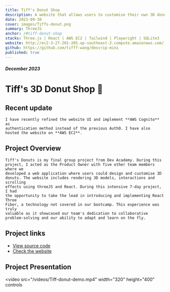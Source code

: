 ```yaml
---
title: Tiff's Donut Shop
description: A website that allows users to customise their own 3D donuts.
date: 2023-09-30
cover: images/Tiffs-donut.png
summary: ThreeJS
anchor: /#tiff-donut-shop
stacks: Three.js | React | AWS EC2 | Tailwind | Playwright | SQLite3
website: http://ec2-3-27-201-205.ap-southeast-2.compute.amazonaws.com/
github: https://github.com/tifff-wang/descrip-mini
published: true
---
```


##### December 2023

# Tiff's 3D Donut Shop 🍩

## Recent update

    I have recently refined the website UI and implement **AWS Cognito** as
    authentication method instead of the previous AuthO. I have also hosted the website on **AWS EC2**.

## Project Overview

    Tiff's Donuts is my final group project from Dev Academy. During this
    project, I acted as the Product Owner with five other team members where we
    developed a web application where users could design and customise 3D
    donuts. The website includes rendering 3D models, interactions and scrolling
    effects using threeJS and React. During this intensive 7-day project, I had
    the opportunity to take the lead in introducing and implementing React Three
    Fiber, a technology not covered in our bootcamp. This experience was truly
    valuable as it showcased our team's dedication to collaborative
    problem-solving and our ability to adapt and learn on the fly.

## Project links

-   [View source code](https://github.com/tifff-wang/Tiffs-3D-Donuts-ThreeJS/tree/deploy/?target=_blank)
-   [Check the website](http://ec2-3-27-201-205.ap-southeast-2.compute.amazonaws.com/)

## Project Presentation

<video
    src="/videos/Tiff-donut-demo.mp4"
    width="320"
    height="400"
    controls
></video>
